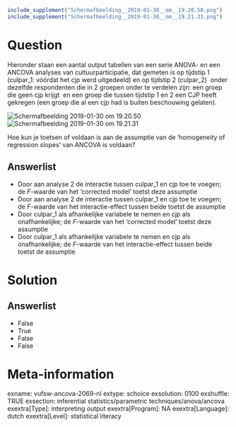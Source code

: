 ```{r, echo = FALSE, results = "hide"}
include_supplement("Schermafbeelding__2019-01-30__om__19.20.50.png")
include_supplement("Schermafbeelding__2019-01-30__om__19.21.31.png")
```

Question
========
Hieronder staan een aantal output tabellen van een serie ANOVA- en een
ANCOVA analyses van cultuurparticipatie, dat gemeten is op tijdstip 1
(culpar\_1: vóórdat het cjp werd uitgedeeld) en op tijdstip 2
(culpar\_2)  onder dezelfde respondenten die in 2 groepen onder te
verdelen zijn: een groep die geen cjp krijgt  en een groep die tussen
tijdstip 1 en 2 een CJP heeft gekregen (een groep die al een cjp had is
buiten beschouwing gelaten).  
  
<img src="Schermafbeelding__2019-01-30__om__19.20.50.png"
class="fr-fic fr-dii tvcss_2"
alt="Schermafbeelding 2019-01-30 om 19.20.50" /><img src="Schermafbeelding__2019-01-30__om__19.21.31.png"
class="fr-fic fr-dii tvcss_2"
alt="Schermafbeelding 2019-01-30 om 19.21.31" />  
  
Hoe kun je toetsen of voldaan is aan de assumptie van de ‘homogeneity of
regression slopes’ van ANCOVA is voldaan?

Answerlist
----------
* Door aan analyse 2 de interactie tussen culpar\_1 en cjp toe te voegen;
  de *F*-waarde van het ‘corrected model’ toetst deze assumptie
* Door aan analyse 2 de interactie tussen culpar\_1 en cjp toe te voegen;
  de *F*-waarde van het interactie-effect tussen beide toetst de assumptie
* Door culpar\_1 als afhankelijke variabele te nemen en cjp als
  onafhankelijke; de *F*-waarde van het ‘corrected model’ toetst deze
  assumptie
* Door culpar\_1 als afhankelijke variabele te nemen en cjp als
  onafhankelijke; de *F*-waarde van het interactie-effect tussen beide
  toetst de assumptie

Solution
========










Answerlist
----------
* False
* True
* False
* False

Meta-information
================
exname: vufsw-ancova-2069-nl
extype: schoice
exsolution: 0100
exshuffle: TRUE
exsection: inferential statistics/parametric techniques/anova/ancova
exextra[Type]: interpreting output
exextra[Program]: NA
exextra[Language]: dutch
exextra[Level]: statistical literacy

